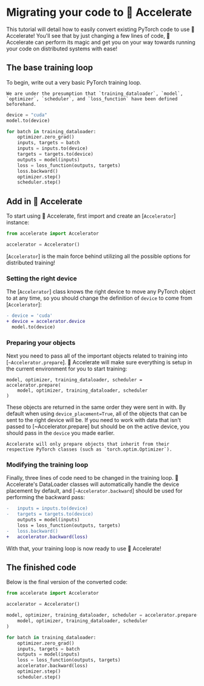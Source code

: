 <!--Copyright 2022 The HuggingFace Team. All rights reserved.

Licensed under the Apache License, Version 2.0 (the "License"); you may not use this file except in compliance with
the License. You may obtain a copy of the License at

http://www.apache.org/licenses/LICENSE-2.0

Unless required by applicable law or agreed to in writing, software distributed under the License is distributed on
an "AS IS" BASIS, WITHOUT WARRANTIES OR CONDITIONS OF ANY KIND, either express or implied. See the License for the
specific language governing permissions and limitations under the License.
-->

# Migrating your code to 🤗 Accelerate

This tutorial will detail how to easily convert existing PyTorch code to use 🤗 Accelerate!
You'll see that by just changing a few lines of code, 🤗 Accelerate can perform its magic and get you on 
your way towards running your code on distributed systems with ease!

## The base training loop

To begin, write out a very basic PyTorch training loop. 

<Tip>

    We are under the presumption that `training_dataloader`, `model`, `optimizer`, `scheduler`, and `loss_function` have been defined beforehand.

</Tip>

```python
device = "cuda"
model.to(device)

for batch in training_dataloader:
    optimizer.zero_grad()
    inputs, targets = batch
    inputs = inputs.to(device)
    targets = targets.to(device)
    outputs = model(inputs)
    loss = loss_function(outputs, targets)
    loss.backward()
    optimizer.step()
    scheduler.step()
```

## Add in 🤗 Accelerate

To start using 🤗 Accelerate, first import and create an [`Accelerator`] instance:
```python
from accelerate import Accelerator

accelerator = Accelerator()
```
[`Accelerator`] is the main force behind utilizing all the possible options for distributed training!

### Setting the right device

The [`Accelerator`] class knows the right device to move any PyTorch object to at any time, so you should
change the definition of `device` to come from [`Accelerator`]:

```diff
- device = 'cuda'
+ device = accelerator.device
  model.to(device)
```

### Preparing your objects

Next you need to pass all of the important objects related to training into [`~Accelerator.prepare`]. 🤗 Accelerate will
make sure everything is setup in the current environment for you to start training:

```
model, optimizer, training_dataloader, scheduler = accelerator.prepare(
    model, optimizer, training_dataloader, scheduler
)
```
These objects are returned in the same order they were sent in with. By default when using `device_placement=True`, all of the objects that can be sent to the right device will be.
If you need to work with data that isn't passed to [~Accelerator.prepare] but should be on the active device, you should pass in the `device` you made earlier. 

<Tip warning={true}>

    Accelerate will only prepare objects that inherit from their respective PyTorch classes (such as `torch.optim.Optimizer`).

</Tip>

### Modifying the training loop

Finally, three lines of code need to be changed in the training loop. 🤗 Accelerate's DataLoader classes will automatically handle the device placement by default,
and [`~Accelerator.backward`] should be used for performing the backward pass:

```diff
-   inputs = inputs.to(device)
-   targets = targets.to(device)
    outputs = model(inputs)
    loss = loss_function(outputs, targets)
-   loss.backward()
+   accelerator.backward(loss)
```

With that, your training loop is now ready to use 🤗 Accelerate!

## The finished code

Below is the final version of the converted code: 

```python
from accelerate import Accelerator

accelerator = Accelerator()

model, optimizer, training_dataloader, scheduler = accelerator.prepare(
    model, optimizer, training_dataloader, scheduler
)

for batch in training_dataloader:
    optimizer.zero_grad()
    inputs, targets = batch
    outputs = model(inputs)
    loss = loss_function(outputs, targets)
    accelerator.backward(loss)
    optimizer.step()
    scheduler.step()
```

